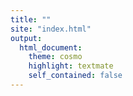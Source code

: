 ```yaml
---
title: ""
site: "index.html"
output:
  html_document:
    theme: cosmo
    highlight: textmate
    self_contained: false
---
```


<link rel="icon" type="image/png" href="logo/Palclim.png">
